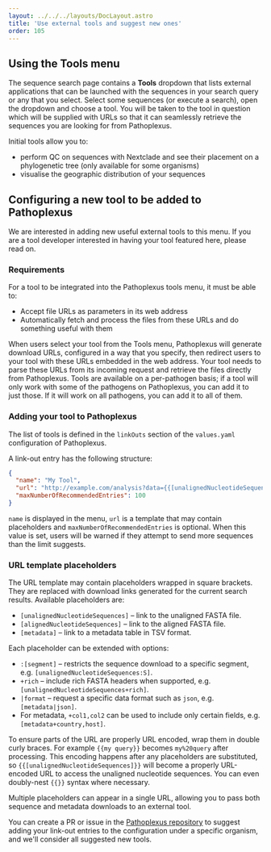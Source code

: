 ```yaml
---
layout: ../../../layouts/DocLayout.astro
title: 'Use external tools and suggest new ones'
order: 105
---
```



## Using the Tools menu

The sequence search page contains a **Tools** dropdown that lists external
applications that can be launched with the sequences in your search query or any that you select. Select some sequences (or execute a search), open the
dropdown and choose a tool. You will be taken to the tool in question which will be supplied with URLs so that it can seamlessly retrieve the sequences you are looking for from Pathoplexus.

Initial tools allow you to:
- perform QC on sequences with Nextclade and see their placement on a phylogenetic tree (only available for some organisms)
- visualise the geographic distribution of your sequences

## Configuring a new tool to be added to Pathoplexus

We are interested in adding new useful external tools to this menu. If you are a tool developer interested in having your tool featured here, please read on.

### Requirements

For a tool to be integrated into the Pathoplexus tools menu, it must be able to:

- Accept file URLs as parameters in its web address
- Automatically fetch and process the files from these URLs and do something useful with them

When users select your tool from the Tools menu, Pathoplexus will generate download URLs, configured in a way that you specify, then redirect users to your tool with these URLs embedded in the web address. Your tool needs to parse these URLs from its incoming request and retrieve the files directly from Pathoplexus.
Tools are available on a per-pathogen basis; if a tool will only work with some of the pathogens on Pathoplexus, you can add it to just those. If it will work on all pathogens, you can add it to all of them.

### Adding your tool to Pathoplexus

The list of tools is defined in the `linkOuts` section of the `values.yaml`
configuration of Pathoplexus.

A link-out entry has the following structure:

```json
{
  "name": "My Tool",
  "url": "http://example.com/analysis?data={{[unalignedNucleotideSequences]}}",
  "maxNumberOfRecommendedEntries": 100
}
```

`name` is displayed in the menu, `url` is a template that may contain
placeholders and `maxNumberOfRecommendedEntries` is optional. When this value is
set, users will be warned if they attempt to send more sequences than the limit
suggests.

### URL template placeholders

The URL template may contain placeholders wrapped in square brackets. They are
replaced with download links generated for the current search results. Available
placeholders are:

- `[unalignedNucleotideSequences]` – link to the unaligned FASTA file.
- `[alignedNucleotideSequences]` – link to the aligned FASTA file.
- `[metadata]` – link to a metadata table in TSV format.

Each placeholder can be extended with options:

- `:[segment]` – restricts the sequence download to a specific segment, e.g.
  `[unalignedNucleotideSequences:S]`.
- `+rich` – include rich FASTA headers when supported, e.g.
  `[unalignedNucleotideSequences+rich]`.
- `|format` – request a specific data format such as `json`, e.g.
  `[metadata|json]`.
- For metadata, `+col1,col2` can be used to include only
  certain fields, e.g. `[metadata+country,host]`.

To ensure parts of the URL are properly URL encoded, wrap them in double curly
braces. For example `{{my query}}` becomes `my%20query` after processing. This
encoding happens after any placeholders are substituted, so `{{[unalignedNucleotideSequences]}}` will become a properly URL-encoded URL to access the unaligned nucleotide sequences. You can even doubly-nest `{{}}` syntax where necessary.

Multiple placeholders can appear in a single URL, allowing you to pass both
sequence and metadata downloads to an external tool.

You can create a PR or issue in the [Pathoplexus repository](https://github.com/pathoplexus/pathoplexus) to suggest adding your link-out entries to the configuration under a specific organism, and we'll consider all suggested new tools.